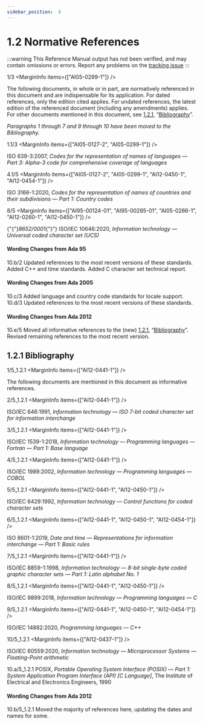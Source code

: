 ```yaml
---
sidebar_position:  6
---
```


# 1.2 Normative References

:::warning
This Reference Manual output has not been verified,
and may contain omissions or errors.
Report any problems on the [tracking issue](https://github.com/ada-lang-io/ada-lang-io/issues/20)
:::


<MarginText>1/3</MarginText>
<MarginInfo items={["AI05-0299-1"]} />
<p>The following documents, in whole or in part, are normatively referenced in this document and are indispensable for its application. For dated references, only the edition cited applies. For undated references, the latest edition of the referenced document (including any amendments) applies. For other documents mentioned in this document, see <a href="../AA-1/AA-1.2#Subclause_1.2.1">1.2.1</a>, &ldquo;<a href="../AA-1/AA-1.2#Subclause_1.2.1">Bibliography</a>&rdquo;. <br /></p>

<p><em>Paragraphs 1 through 7 and 9 through 10 have been moved to the Bibliography.</em> <br /></p>

<MarginText>1.1/3</MarginText>
<MarginInfo items={["AI05-0127-2", "AI05-0299-1"]} />
<p>ISO 639-3:2007, <em>Codes for the representation of names of languages &mdash; Part 3: Alpha-3 code for comprehensive coverage of languages</em><br /></p>

<MarginText>4.1/5</MarginText>
<MarginInfo items={["AI05-0127-2", "AI05-0299-1", "AI12-0450-1", "AI12-0454-1"]} />
<p>ISO 3166-1:2020, <em>Codes for the representation of names of countries and their subdivisions &mdash; Part 1: Country codes</em><br /></p>

<MarginText>8/5</MarginText>
<MarginInfo items={["AI95-00124-01", "AI95-00285-01", "AI05-0266-1", "AI12-0260-1", "AI12-0450-1"]} />
<p>{"{"}<em>8652/0001</em>{"}"} ISO/IEC 10646:2020, <em>Information technology &mdash; Universal coded character set (UCS)</em><br /></p>

<AnnotatedOnly>

#### Wording Changes from Ada 95

</AnnotatedOnly>
<AnnotatedOnly>
<MarginText>10.b/2</MarginText>
<MarginInfo items={["AI95-00285-01", "AI95-00376-01", "AI95-00415-01"]} />
<Admonition type="aarm" aarm="note">
Updated references to the most recent versions of these standards. Added C++ and time standards. Added C character set technical report. <br /></Admonition>
</AnnotatedOnly>

<AnnotatedOnly>

#### Wording Changes from Ada 2005

</AnnotatedOnly>
<AnnotatedOnly>
<MarginText>10.c/3</MarginText>
<MarginInfo items={["AI05-0127-2"]} />
<Admonition type="aarm" aarm="note">
Added language and country code standards for locale support.<br /></Admonition>
</AnnotatedOnly>

<AnnotatedOnly>
<MarginText>10.d/3</MarginText>
<MarginInfo items={["AI05-0266-1"]} />
<Admonition type="aarm" aarm="note">
Updated references to the most recent versions of these standards. <br /></Admonition>
</AnnotatedOnly>

<AnnotatedOnly>

#### Wording Changes from Ada 2012

</AnnotatedOnly>
<AnnotatedOnly>
<MarginText>10.e/5</MarginText>
<MarginInfo items={["AI12-0441-1", "AI12-0450-1"]} />
<Admonition type="aarm" aarm="note">
Moved all informative references to the (new) <a href="../AA-1/AA-1.2#Subclause_1.2.1">1.2.1</a>, &ldquo;<a href="../AA-1/AA-1.2#Subclause_1.2.1">Bibliography</a>&rdquo;. Revised remaining references to the most recent version. <br /></Admonition>
</AnnotatedOnly>

<a id="Subclause_1.2.1"></a>

## 1.2.1  Bibliography

<MarginText>1/5_1.2.1</MarginText>
<MarginInfo items={["AI12-0441-1"]} />
<p>The following documents are mentioned in this document as informative references. <br /></p>

<MarginText>2/5_1.2.1</MarginText>
<MarginInfo items={["AI12-0441-1"]} />
<p>ISO/IEC 646:1991, <em>Information technology &mdash; ISO 7-bit coded character set for information interchange</em><br /></p>

<MarginText>3/5_1.2.1</MarginText>
<MarginInfo items={["AI12-0441-1"]} />
<p>ISO/IEC 1539-1:2018, <em>Information technology &mdash; Programming languages &mdash; Fortran &mdash; Part 1: Base language</em><br /></p>

<MarginText>4/5_1.2.1</MarginText>
<MarginInfo items={["AI12-0441-1"]} />
<p>ISO/IEC 1989:2002, <em>Information technology &mdash; Programming languages &mdash; COBOL</em><br /></p>

<MarginText>5/5_1.2.1</MarginText>
<MarginInfo items={["AI12-0441-1", "AI12-0450-1"]} />
<p>ISO/IEC 6429:1992, <em>Information technology &mdash; Control functions for coded character sets</em><br /></p>

<MarginText>6/5_1.2.1</MarginText>
<MarginInfo items={["AI12-0441-1", "AI12-0450-1", "AI12-0454-1"]} />
<p>ISO 8601-1:2019, <em>Date and time &mdash; Representations for information interchange &mdash; Part 1: Basic rules</em><br /></p>

<MarginText>7/5_1.2.1</MarginText>
<MarginInfo items={["AI12-0441-1"]} />
<p>ISO/IEC 8859-1:1998, <em>Information technology &mdash; 8-bit single-byte coded graphic character sets &mdash; Part 1: Latin alphabet No. 1</em><br /></p>

<MarginText>8/5_1.2.1</MarginText>
<MarginInfo items={["AI12-0441-1", "AI12-0450-1"]} />
<p>ISO/IEC 9899:2018, <em>Information technology &mdash; Programming languages &mdash; C</em><br /></p>

<MarginText>9/5_1.2.1</MarginText>
<MarginInfo items={["AI12-0441-1", "AI12-0450-1", "AI12-0454-1"]} />
<p>ISO/IEC 14882:2020, <em>Programming languages &mdash; C++</em><br /></p>

<MarginText>10/5_1.2.1</MarginText>
<MarginInfo items={["AI12-0437-1"]} />
<p>ISO/IEC 60559:2020, <em>Information technology &mdash; Microprocessor Systems &mdash; Floating-Point arithmetic</em><br /></p>

<AnnotatedOnly>
<MarginText>10.a/5_1.2.1</MarginText>
<MarginInfo items={["AI12-0437-1"]} />
<Admonition type="aarm" aarm="discussion">
<strong></strong>POSIX, <em>Portable Operating System Interface (POSIX) &mdash; Part 1: System Application Program Interface (API) [C Language]</em>, The Institute of Electrical and Electronics Engineers, 1990 <br /></Admonition>
</AnnotatedOnly>

<AnnotatedOnly>

#### Wording Changes from Ada 2012

</AnnotatedOnly>
<AnnotatedOnly>
<MarginText>10.b/5_1.2.1</MarginText>
<MarginInfo items={["AI12-0441-1", "AI12-0450-1"]} />
<Admonition type="aarm" aarm="note">
Moved the majority of references here, updating the dates and names for some. <br /></Admonition>
</AnnotatedOnly>

